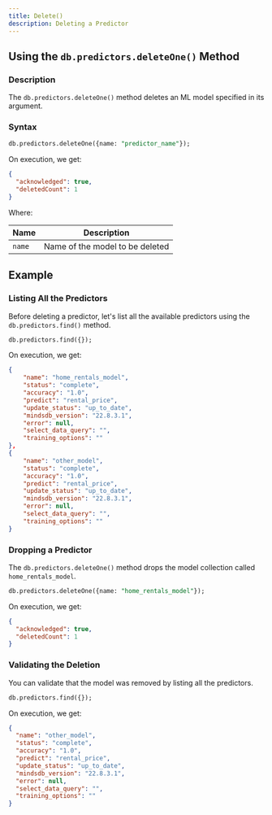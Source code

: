 ```yaml
---
title: Delete()
description: Deleting a Predictor
---
```


## Using the `db.predictors.deleteOne()` Method

### Description

The `db.predictors.deleteOne()` method deletes an ML model specified in its
argument.

### Syntax

```sql
db.predictors.deleteOne({name: "predictor_name"});
```

On execution, we get:

```json
{
  "acknowledged": true,
  "deletedCount": 1
}
```

Where:

| Name   | Description                     |
| ------ | ------------------------------- |
| `name` | Name of the model to be deleted |

## Example

### Listing All the Predictors

Before deleting a predictor, let's list all the available predictors using the
`db.predictors.find()` method.

```sql
db.predictors.find({});
```

On execution, we get:

```json
{
    "name": "home_rentals_model",
    "status": "complete",
    "accuracy": "1.0",
    "predict": "rental_price",
    "update_status": "up_to_date",
    "mindsdb_version": "22.8.3.1",
    "error": null,
    "select_data_query": "",
    "training_options": ""
},
{
    "name": "other_model",
    "status": "complete",
    "accuracy": "1.0",
    "predict": "rental_price",
    "update_status": "up_to_date",
    "mindsdb_version": "22.8.3.1",
    "error": null,
    "select_data_query": "",
    "training_options": ""
}
```

### Dropping a Predictor

The `db.predictors.deleteOne()` method drops the model collection called
`home_rentals_model`.

```sql
db.predictors.deleteOne({name: "home_rentals_model"});
```

On execution, we get:

```json
{
  "acknowledged": true,
  "deletedCount": 1
}
```

### Validating the Deletion

You can validate that the model was removed by listing all the predictors.

```sql
db.predictors.find({});
```

On execution, we get:

```json
{
  "name": "other_model",
  "status": "complete",
  "accuracy": "1.0",
  "predict": "rental_price",
  "update_status": "up_to_date",
  "mindsdb_version": "22.8.3.1",
  "error": null,
  "select_data_query": "",
  "training_options": ""
}
```
